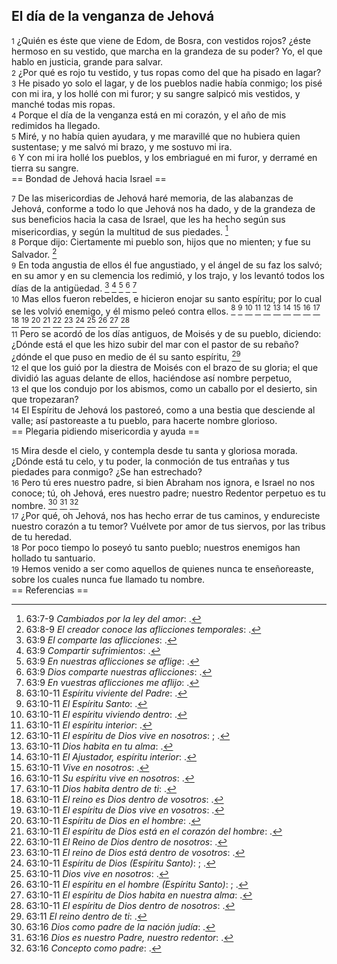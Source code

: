 == El día de la venganza de Jehová ==

{{anchor|1}} <small>1</small> ¿Quién es éste que viene de Edom, de Bosra, con vestidos rojos? ¿éste hermoso en su vestido, que marcha en la grandeza de su poder? Yo, el que hablo en justicia, grande para salvar.<br>
{{anchor|2}} <small>2</small> ¿Por qué es rojo tu vestido, y tus ropas como del que ha pisado en lagar?<br>
{{anchor|3}} <small>3</small> He pisado yo solo el lagar, y de los pueblos nadie había conmigo; los pisé con mi ira, y los hollé con mi furor; y su sangre salpicó mis vestidos, y manché todas mis ropas.<br>
{{anchor|4}} <small>4</small> Porque el día de la venganza está en mi corazón, y el año de mis redimidos ha llegado.<br>
{{anchor|5}} <small>5</small> Miré, y no había quien ayudara, y me maravillé que no hubiera quien sustentase; y me salvó mi brazo, y me sostuvo mi ira.<br>
{{anchor|6}} <small>6</small> Y con mi ira hollé los pueblos, y los embriagué en mi furor, y derramé en tierra su sangre.<br>
== Bondad de Jehová hacia Israel ==

{{anchor|7}} <small>7</small> De las misericordias de Jehová haré memoria, de las alabanzas de Jehová, conforme a todo lo que Jehová nos ha dado, y de la grandeza de sus beneficios hacia la casa de Israel, que les ha hecho según sus misericordias, y según la multitud de sus piedades. <ref>63:7-9 ''Cambiados por la ley del amor'': {{lib|LU|142|3|22}}.</ref><br>
{{anchor|8}} <small>8</small> Porque dijo: Ciertamente mi pueblo son, hijos que no mienten; y fue su Salvador. <ref>63:8-9 ''El creador conoce las aflicciones temporales'': {{lib|LU|188|5|12}}.</ref><br>
{{anchor|9}} <small>9</small> En toda angustia de ellos él fue angustiado, y el ángel de su faz los salvó; en su amor y en su clemencia los redimió, y los trajo, y los levantó todos los días de la antigüedad. <ref>63:9 ''El comparte las aflicciones'': {{lib|LU|97|5|3}}.</ref> <ref>63:9 ''Compartir sufrimientos'': {{lib|LU|110|0|1}}.</ref> <ref>63:9 ''En nuestras aflicciones se aflige'': {{lib|LU|2|5|3}}.</ref> <ref>63:9 ''Dios comparte nuestras aflicciones'': {{lib|LU|1|5|16}}.</ref> <ref>63:9 ''En vuestras aflicciones me aflijo'': {{lib|LU|3|6|6}}.</ref><br>
{{anchor|10}} <small>10</small> Mas ellos fueron rebeldes, e hicieron enojar su santo espíritu; por lo cual se les volvió enemigo, y él mismo peleó contra ellos. <ref>63:10-11 ''Espíritu viviente del Padre'': {{lib|LU|146|3|5}}.</ref> <ref>63:10-11 ''El Espíritu Santo'': {{lib|LU|34|4|1}}.</ref> <ref>63:10-11 ''El espíritu viviendo dentro'': {{lib|LU|5|2|3}}.</ref> <ref>63:10-11 ''El espíritu interior'': {{lib|LU|134|4|7}}.</ref> <ref>63:10-11 ''El espíritu de Dios vive en nosotros'': {{lib|LU|133|4|5}}; {{lib|LU|16|9|4}}.</ref> <ref>63:10-11 ''Dios habita en tu alma'': {{lib|LU|133|4|4}}.</ref> <ref>63:10-11 ''El Ajustador, espíritu interior'': {{lib|LU|107|4|7}}.</ref> <ref>63:10-11 ''Vive en nosotros'': {{lib|LU|3|1|4}}.</ref> <ref>63:10-11 ''Su espíritu vive en nosotros'': {{lib|LU|2|5|6}}.</ref> <ref>63:10-11 ''Dios habita dentro de ti'': {{lib|LU|148|6|10}}.</ref> <ref>63:10-11 ''El reino es Dios dentro de vosotros'': {{lib|LU|140|1|5}}.</ref> <ref>63:10-11 ''El espíritu de Dios vive en vosotros'': {{lib|LU|167|7|4}}.</ref> <ref>63:10-11 ''Espíritu de Dios en el hombre'': {{lib|LU|34|6|7}}.</ref> <ref>63:10-11 ''El espíritu de Dios está en el corazón del hombre'': {{lib|LU|131|10|4}}.</ref> <ref>63:10-11 ''El Reino de Dios dentro de nosotros'': {{lib|LU|170|2|20}}.</ref> <ref>63:10-11 ''El reino de Dios está dentro de vosotros'': {{lib|LU|195|10|4}}.</ref> <ref>63:10-11 ''Espíritu de Dios (Espíritu Santo)'': {{lib|LU|8|5|3}}; {{lib|LU|8|5|5}}.</ref> <ref>63:10-11 ''Dios vive en nosotros'': {{lib|LU|12|7|12}}.</ref> <ref>63:10-11 ''El espíritu en el hombre (Espíritu Santo)'': {{lib|LU|103|1|6}}; {{lib|LU|103|1|6}}.</ref> <ref>63:10-11 ''El espíritu de Dios habita en nuestra alma'': {{lib|LU|131|10|2}}.</ref> <ref>63:10-11 ''El espíritu de Dios dentro de nosotros'': {{lib|LU|141|2|1}}.</ref><br>
{{anchor|11}} <small>11</small> Pero se acordó de los días antiguos, de Moisés y de su pueblo, diciendo: ¿Dónde está el que les hizo subir del mar con el pastor de su rebaño? ¿dónde el que puso en medio de él su santo espíritu, <ref>63:11 ''El reino dentro de ti'': {{lib|LU|170|1|8}}.</ref><br>
{{anchor|12}} <small>12</small> el que los guió por la diestra de Moisés con el brazo de su gloria; el que dividió las aguas delante de ellos, haciéndose así nombre perpetuo,<br>
{{anchor|13}} <small>13</small> el que los condujo por los abismos, como un caballo por el desierto, sin que tropezaran?<br>
{{anchor|14}} <small>14</small> El Espíritu de Jehová los pastoreó, como a una bestia que desciende al valle; así pastoreaste a tu pueblo, para hacerte nombre glorioso.<br>
== Plegaria pidiendo misericordia y ayuda ==

{{anchor|15}} <small>15</small> Mira desde el cielo, y contempla desde tu santa y gloriosa morada. ¿Dónde está tu celo, y tu poder, la conmoción de tus entrañas y tus piedades para conmigo? ¿Se han estrechado?<br>
{{anchor|16}} <small>16</small> Pero tú eres nuestro padre, si bien Abraham nos ignora, e Israel no nos conoce; tú, oh Jehová, eres nuestro padre; nuestro Redentor perpetuo es tu nombre. <ref>63:16 ''Dios como padre de la nación judía'': {{lib|LU|141|4|1}}.</ref> <ref>63:16 ''Dios es nuestro Padre, nuestro redentor'': {{lib|LU|131|2|7}}.</ref> <ref>63:16 ''Concepto como padre'': {{lib|LU|196|0|2}}.</ref><br>
{{anchor|17}} <small>17</small> ¿Por qué, oh Jehová, nos has hecho errar de tus caminos, y endureciste nuestro corazón a tu temor? Vuélvete por amor de tus siervos, por las tribus de tu heredad.<br>
{{anchor|18}} <small>18</small> Por poco tiempo lo poseyó tu santo pueblo; nuestros enemigos han hollado tu santuario.<br>
{{anchor|19}} <small>19</small> Hemos venido a ser como aquellos de quienes nunca te enseñoreaste, sobre los cuales nunca fue llamado tu nombre.<br>
== Referencias ==

<references />
